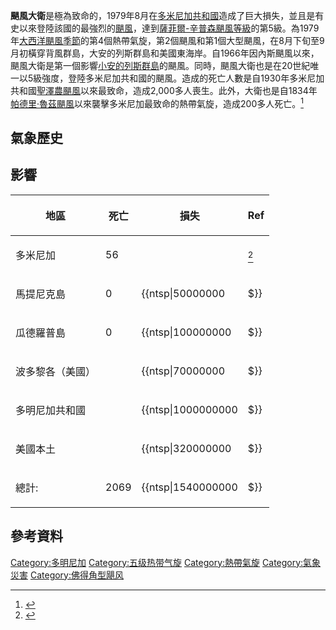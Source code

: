 {{Expand language|1=en|time=2021-04-06T12:08:38+00:00}}
{{Infobox Hurricane
| Name=飓风大卫<br />{{lang|en|Hurricane David}}
| Type=hurricane
| Year=1979
| Basin=Atl
| Image location=Hurricane David Aug 31 1979 1700Z.jpg
| Image name=達到巔峰強度的颶風大衛
| Formed=1979年8月25日
| Dissipated=1979年9月8日
| Extratropical=9月6日
| 1-min winds=150
| Pressure=924
| Damages=1540
| Inflated=1
| Fatalities=2,069 total
| Areas= [[小安的列斯群島|小安的列斯群島]]，[[波多黎各|波多黎各]]，[[多米尼加|多米尼加聯邦]] [[多米尼加共和國|多米尼加共和國]]，[[海地|海地]] [[古巴|古巴]]，[[巴哈馬|巴哈馬]]，[[佛羅里達州|佛羅里達州]]，[[喬治亞州（美國）|喬治亞州]]，[[美國東海岸|美國東海岸]]，[[加拿大|加拿大]]
| Hurricane season=[[1979年大西洋颶風季|1979年大西洋颶風季]]
}}
'''颶風大衛'''是極為致命的{{link-en|佛得角型颶風|Cape Verde hurricane}}，1979年8月在[[多米尼加共和國|多米尼加共和國]]造成了巨大損失，並且是有史以來登陸該國的最強烈的[[颶風|颶風]]，達到[[薩菲爾-辛普森颶風等級|薩菲爾-辛普森颶風等級]]的第5級。為1979年[[大西洋|大西洋]][[大西洋颶風季|颶風季節]]的第4個熱帶氣旋，第2個颶風和第1個大型颶風，在8月下旬至9月初橫穿背風群島，大安的列斯群島和美國東海岸。自1966年因內斯颶風以來，颶風大衛是第一個影響[[小安的列斯群島|小安的列斯群島]]的颶風。同時，颶風大衛也是在20世紀唯一以5級強度，登陸多米尼加共和國的颶風。造成的死亡人數是自1930年多米尼加共和國[[聖澤農颶風|聖澤農颶風]]以來最致命，造成2,000多人喪生。此外，大衛也是自1834年[[帕德里·魯茲颶風|帕德里·魯茲颶風]]以來襲擊多米尼加最致命的熱帶氣旋，造成200多人死亡。<ref name="1834 Dominica hurricane">{{cite book |last1=Neely |first1=Wayne |title=The Greatest and Deadliest Hurricanes of the Caribbean and the Americas: The Stories Behind the Great Storms of the North Atlantic |date=2016-12-19 |publisher=iUniverse |isbn=978-1-5320-1151-1 |page=375 |url=https://books.google.com/books?id=WYLIDQAAQBAJ&pg=PT375 |access-date=9 August 2018}}</ref>


==氣象歷史==
{{storm path | David 1979 track.png}}


==影響==
{| class="wikitable sortable" align=right
|-
! 地區 !! 死亡 !! 損失 !! Ref
|-
| 多米尼加 || 56 || ||<ref name="mwr">{{cite journal|author=Hebert, Paul J |access-date=December 1, 2012 |title=Atlantic Hurricane Season of 1979 |journal=Monthly Weather Review |date=July 1, 1980 |volume=108 |issue=7 |pages=973–990 |doi=10.1175/1520-0493(1980)108<0973:AHSO>2.0.CO;2 |publisher=American Meteorological Society |url=http://www.aoml.noaa.gov/general/lib/lib1/nhclib/mwreviews/1979.pdf |bibcode=1980MWRv..108..973H | |archive-url=https://web.archive.org/web/20110104020243/http://www.aoml.noaa.gov/general/lib/lib1/nhclib/mwreviews/1979.pdf |archive-date=January 4, 2011}}</ref>
|-
| 馬提尼克島 || 0 || {{ntsp|50000000||$}} ||<ref name="mwr"/><ref name="em-dat">{{cite web|author=Centre for Research on the Epidemiology of Disasters|publisher=Université catholique de Louvain|access-date=2012-11-30|url=http://www.emdat.be/|title=EM-DAT: The OFDA/CRED International Disaster Database}}</ref>
|-
| 瓜德羅普島 || 0 || {{ntsp|100000000||$}} ||<ref name="em-dat"/>
|-
| 波多黎各（美國） || {{nts|7}} || {{ntsp|70000000||$}} ||<ref name="mwr"/>
|-
| 多明尼加共和國 || {{nts|2000}} || {{ntsp|1000000000||$}} ||<ref name="mwr"/>
|-
| 美國本土 || {{nts|15}} || {{ntsp|320000000||$}} ||<ref name="mwr"/>
|-class="sortbottom"
| 總計: || 2069 || {{ntsp|1540000000||$}} || 
|}

==參考資料==
{{Reflist|2}}

[[Category:多明尼加|Category:多明尼加]]
[[Category:五级热带气旋|Category:五级热带气旋]]
[[Category:熱帶氣旋|Category:熱帶氣旋]]
[[Category:氣象災害|Category:氣象災害]]
[[Category:佛得角型飓风|Category:佛得角型飓风]]